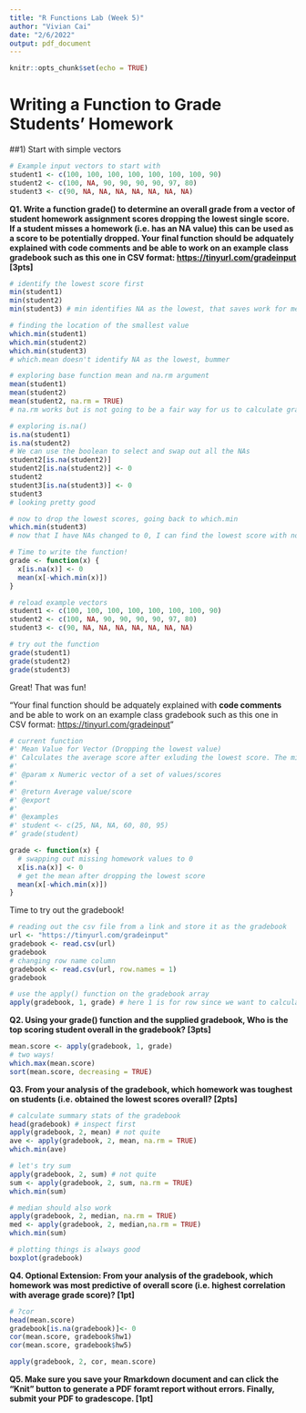 ```yaml
---
title: "R Functions Lab (Week 5)"
author: "Vivian Cai"
date: "2/6/2022"
output: pdf_document
---
```


```r
knitr::opts_chunk$set(echo = TRUE)
```

# Writing a Function to Grade Students' Homework

##1) Start with simple vectors
```r
# Example input vectors to start with
student1 <- c(100, 100, 100, 100, 100, 100, 100, 90) 
student2 <- c(100, NA, 90, 90, 90, 90, 97, 80) 
student3 <- c(90, NA, NA, NA, NA, NA, NA, NA)
```
**Q1. Write a function grade() to determine an overall grade from a vector of student homework assignment scores dropping the lowest single score. If a student misses a homework (i.e. has an NA value) this can be used as a score to be potentially dropped. Your final function should be adquately explained with code comments and be able to work on an example class gradebook such as this one in CSV format: <https://tinyurl.com/gradeinput> [3pts]**

```r
# identify the lowest score first
min(student1)
min(student2)
min(student3) # min identifies NA as the lowest, that saves work for me!
```
```r
# finding the location of the smallest value
which.min(student1)
which.min(student2)
which.min(student3)
# which.mean doesn't identify NA as the lowest, bummer
```

```r
# exploring base function mean and na.rm argument
mean(student1)
mean(student2)
mean(student2, na.rm = TRUE)
# na.rm works but is not going to be a fair way for us to calculate grades, since any student with more than one missed assignment will get a higher average than what they deserve
```

```r
# exploring is.na()
is.na(student1)
is.na(student2)
# We can use the boolean to select and swap out all the NAs
student2[is.na(student2)]
student2[is.na(student2)] <- 0
student2
student3[is.na(student3)] <- 0
student3
# looking pretty good
```

```r
# now to drop the lowest scores, going back to which.min
which.min(student3) 
# now that I have NAs changed to 0, I can find the lowest score with no problem!
```

```r
# Time to write the function!
grade <- function(x) {
  x[is.na(x)] <- 0
  mean(x[-which.min(x)])
}

# reload example vectors
student1 <- c(100, 100, 100, 100, 100, 100, 100, 90) 
student2 <- c(100, NA, 90, 90, 90, 90, 97, 80) 
student3 <- c(90, NA, NA, NA, NA, NA, NA, NA)

# try out the function
grade(student1)
grade(student2)
grade(student3)
```
 Great! That was fun!
 
"Your final function should be adquately explained with **code comments** and be able to work on an example class gradebook such as this one in CSV format: <https://tinyurl.com/gradeinput>"

```r
# current function
#' Mean Value for Vector (Dropping the lowest value)
#' Calculates the average score after exluding the lowest score. The missing/NA values will be treated as Os.
#'
#' @param x Numeric vector of a set of values/scores
#'
#' @return Average value/score
#' @export
#'
#' @examples
#' student <- c(25, NA, NA, 60, 80, 95)
#‘ grade(student)

grade <- function(x) {
  # swapping out missing homework values to 0
  x[is.na(x)] <- 0
  # get the mean after dropping the lowest score
  mean(x[-which.min(x)])
}
```

Time to try out the gradebook!
```r
# reading out the csv file from a link and store it as the gradebook
url <- "https://tinyurl.com/gradeinput" 
gradebook <- read.csv(url)
gradebook
# changing row name column
gradebook <- read.csv(url, row.names = 1)
gradebook
```

```r
# use the apply() function on the gradebook array
apply(gradebook, 1, grade) # here 1 is for row since we want to calculated across the rows, if we want to do this across the columns, we need to put 2 for the second argument
```

**Q2. Using your grade() function and the supplied gradebook, Who is the top scoring student overall in the gradebook? [3pts]**
```r
mean.score <- apply(gradebook, 1, grade)
# two ways!
which.max(mean.score)
sort(mean.score, decreasing = TRUE)
```

**Q3. From your analysis of the gradebook, which homework was toughest on students (i.e. obtained the lowest scores overall? [2pts]**

```r
# calculate summary stats of the gradebook
head(gradebook) # inspect first
apply(gradebook, 2, mean) # not quite
ave <- apply(gradebook, 2, mean, na.rm = TRUE)
which.min(ave)
```
```r
# let's try sum
apply(gradebook, 2, sum) # not quite
sum <- apply(gradebook, 2, sum, na.rm = TRUE)
which.min(sum)
```
```r
# median should also work
apply(gradebook, 2, median, na.rm = TRUE)
med <- apply(gradebook, 2, median,na.rm = TRUE)
which.min(sum)
```

```r
# plotting things is always good
boxplot(gradebook)
```
**Q4. Optional Extension: From your analysis of the gradebook, which homework was most predictive of overall score (i.e. highest correlation with average grade score)? [1pt]**
```r
# ?cor
head(mean.score)
gradebook[is.na(gradebook)]<- 0
cor(mean.score, gradebook$hw1)
cor(mean.score, gradebook$hw5)
```

```r
apply(gradebook, 2, cor, mean.score)
```

**Q5. Make sure you save your Rmarkdown document and can click the “Knit” button to generate a PDF foramt report without errors. Finally, submit your PDF to gradescope. [1pt]**


